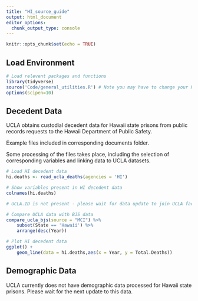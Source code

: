 ```yaml
---
title: "HI_source_guide"
output: html_document
editor_options: 
  chunk_output_type: console
---
```


```r
knitr::opts_chunk$set(echo = TRUE)
```

## Load Environment

```r
# Load relevent packages and functions
library(tidyverse)
source('Code/general_utilities.R') # Note you may have to change your Rmarkdown option for evaluate chunks to project instead of document
options(scipen=10)
```

## Decedent Data

UCLA obtains custodial decedent data for Hawaii state prisons from public records requests to the Hawaii Department of Public Safety.

Example files included in corresponding documents folder. 

Some processing of the files takes place, including the selection of corresponding variables and linking data to UCLA datasets. 

```r
# Load HI decedent data
hi.deaths <- read_ucla_deaths(agencies = 'HI')

# Show variables present in HI decedent data
colnames(hi.deaths)

# UCLA.ID is not present - please wait for data update to join UCLA facility data

# Compare UCLA data with BJS data
compare_ucla_bjs(source = "MCI") %>%
    subset(State == 'Hawaii') %>%
    arrange(desc(Year))

# Plot HI decedent data 
ggplot() +
    geom_line(data = hi.deaths,aes(x = Year, y = Total.Deaths)) 

```


## Demographic Data

UCLA currently does not have demographic data processed for Hawaii state prisons. Please wait for the next update to this data. 
